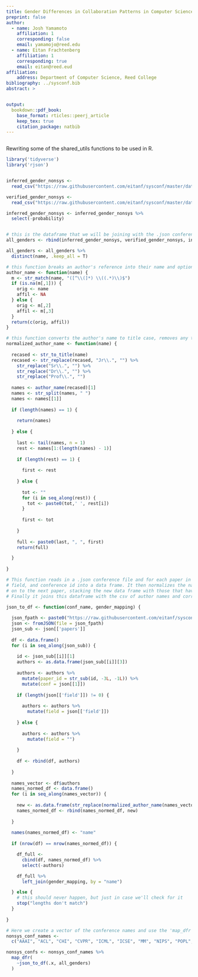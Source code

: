 ```yaml
---
title: Gender Differences in Collaboration Patterns in Computer Science
preprint: false
author:
  - name: Josh Yamamoto
    affiliation: 1
    corresponding: false
    email: yamamojo@reed.edu
  - name: Eitan Frachtenberg
    affiliation: 1
    corresponding: true
    email: eitan@reed.eud
affiliation:
    address: Department of Computer Science, Reed College
bibliography: ../sysconf.bib
abstract: >


output:
  bookdown::pdf_book:
    base_format: rticles::peerj_article
    keep_tex: true
    citation_package: natbib
---
```


```r
```

Rewriting some of the shared_utils functions to be used in R.

```r
library('tidyverse')
library('rjson')


inferred_gender_nonsys <- 
  read_csv("https://raw.githubusercontent.com/eitanf/sysconf/master/data/nonsys_inferred_gender_mapping.csv")

verified_gender_nonsys <-
  read_csv("https://raw.githubusercontent.com/eitanf/sysconf/master/data/nonsys_verified_gender_mapping.csv")

inferred_gender_nonsys <- inferred_gender_nonsys %>% 
  select(-probability)


# this is the dataframe that we will be joining with the .json conference files that we convert to .csvs
all_genders <- rbind(inferred_gender_nonsys, verified_gender_nonsys, inferred_gender, verified_gender)

all_genders <- all_genders %>% 
  distinct(name, .keep_all = T)

# this function breaks an author's reference into their name and optionally their affiliation 
author_name <- function(name) {
  m <- str_match(name, "([^\\(]*) \\((.*)\\)$")
  if (is.na(m[,1])) {
    orig <- name
    affil <- NA
  } else {
    orig <- m[,2]
    affil <- m[,3]
  }
  return(c(orig, affil))
}

# this function converts the author's name to title case, removes any titles, and formats their name to be 'lastname, firstname'
normalized_author_name <- function(name) {
  
  recased <- str_to_title(name)
  recased <- str_replace(recased, "Jr\\.", "") %>% 
    str_replace("Sr\\.", "") %>% 
    str_replace("Dr\\.", "") %>% 
    str_replace("Prof\\.", "")
  
  names <- author_name(recased)[1]
  names <- str_split(names, " ")
  names <- names[[1]]
  
  if (length(names) == 1) {
    
    return(names)
    
  } else {
    
    last <- tail(names, n = 1)
    rest <- names[1:(length(names) - 1)]
    
    if (length(rest) == 1) {
      
      first <- rest
      
    } else {
  
      tot <- ""
      for (i in seq_along(rest)) {
        tot <- paste0(tot,' ', rest[i])
      }
    
      first <- tot
      
    }
    
    full <- paste0(last, ", ", first)
    return(full)

  }
  
}
```


```r
# This function reads in a .json conference file and for each paper in the conference it extracts the author names, paper id,
# field, and conference id into a data frame. It then normalizes the names using 'normalized_author_name' and moves
# on to the next paper, stacking the new data frame with those that have already been created each time.
# Finally it joins this dataframe with the csv of author names and corresponding genders.

json_to_df <- function(conf_name, gender_mapping) {
  
  json_fpath <- paste0("https://raw.githubusercontent.com/eitanf/sysconf/master/data/conf/", conf_name, ".json")
  json <- fromJSON(file = json_fpath)
  json_sub <- json[['papers']]
  
  df <- data.frame()
  for (i in seq_along(json_sub)) {
    
    id <- json_sub[[i]][1]
    authors <- as.data.frame(json_sub[[i]][3])
    
    authors <- authors %>% 
      mutate(paper_id = str_sub(id, -3L, -1L)) %>% 
      mutate(conf = json[[1]])
    
    if (length(json[['field']]) != 0) {
      
      authors <- authors %>% 
        mutate(field = json[['field']])
      
    } else {
      
      authors <- authors %>% 
        mutate(field = "")
      
    }
  
    df <- rbind(df, authors)
    
  }
  
  names_vector <- df$authors
  names_normed_df <- data.frame()
  for (i in seq_along(names_vector)) {
  
    new <- as.data.frame(str_replace(normalized_author_name(names_vector[i]), "\\s+", " "))
    names_normed_df <- rbind(names_normed_df, new)
    
  }
  
  names(names_normed_df) <- "name"
  
  if (nrow(df) == nrow(names_normed_df)) {

    df_full <-
      cbind(df, names_normed_df) %>%
      select(-authors)

    df_full %>%
      left_join(gender_mapping, by = "name")

  } else {
    # this should never happen, but just in case we'll check for it
    stop("lengths don't match")
  }
  
}
```


```r
# Here we create a vector of the conference names and use the 'map_dfr' function to apply 'json_to_df' to each conference.
nonsys_conf_names <- 
  c("AAAI", "ACL", "CHI", "CVPR", "ICML", "ICSE", "MM", "NIPS", "POPL","SIGCSE", "SIGGRAPH", "SODA", "STOC", "WSDM", "WWW", "SIGIR", "KDD", "ICDM")

nonsys_confs <- nonsys_conf_names %>% 
  map_dfr(
    ~json_to_df(.x, all_genders)
  )

```




















